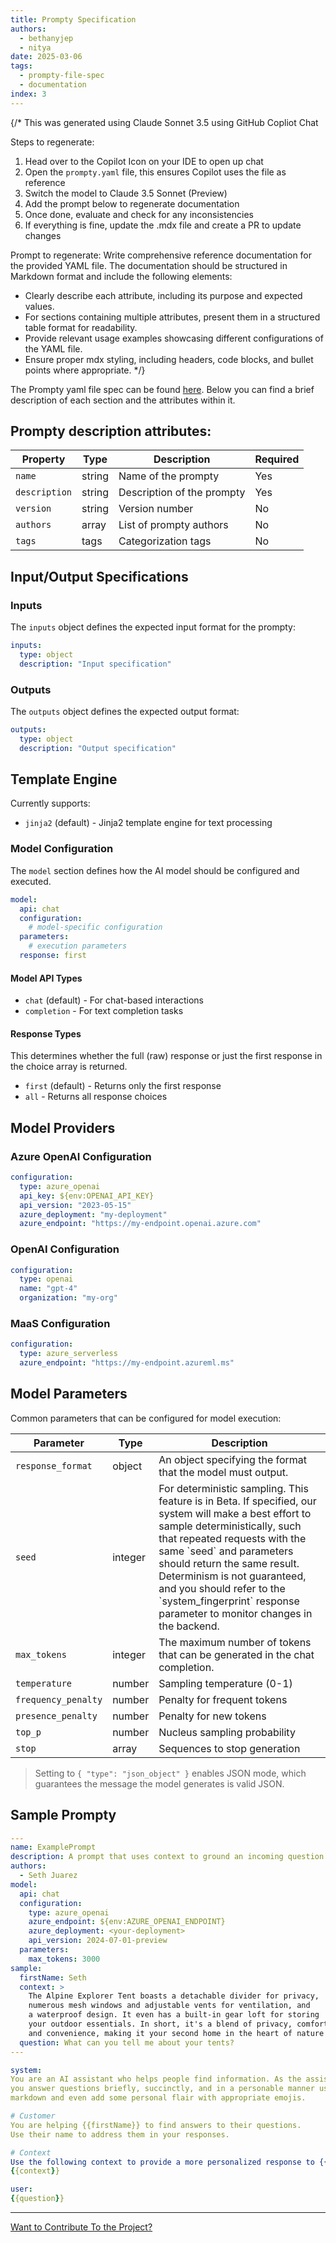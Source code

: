 ```yaml
---
title: Prompty Specification
authors:
  - bethanyjep
  - nitya
date: 2025-03-06
tags:
  - prompty-file-spec
  - documentation
index: 3
---
```



{/* This was generated using Claude Sonnet 3.5 using GitHub Copliot Chat

Steps to regenerate:
1. Head over to the Copilot Icon on your IDE to open up chat
2. Open the ``prompty.yaml`` file, this ensures Copilot uses the file as reference
3. Switch the model to Claude 3.5 Sonnet (Preview)
4. Add the prompt below to regenerate documentation
5. Once done, evaluate and check for any inconsistencies
6. If everything is fine, update the .mdx file and create a PR to update changes

Prompt to regenerate:
Write comprehensive reference documentation for the provided YAML file. The documentation should be structured in Markdown format and include the following elements:
- Clearly describe each attribute, including its purpose and expected values.
- For sections containing multiple attributes, present them in a structured table format for readability.
- Provide relevant usage examples showcasing different configurations of the YAML file.
- Ensure proper mdx styling, including headers, code blocks, and bullet points where appropriate. */}



The Prompty yaml file spec can be found [here](https://github.com/microsoft/prompty/blob/main/Prompty.yaml). Below you can find a brief description of each section and the attributes within it.

## Prompty description attributes:

<table>
  <thead>
    <tr>
      <th>Property</th>
      <th>Type</th>
      <th>Description</th>
      <th>Required</th>
    </tr>
  </thead>
  <tbody>
    <tr>
      <td><code>name</code></td>
      <td>string</td>
      <td>Name of the prompty</td>
      <td>Yes</td>
    </tr>
    <tr>
      <td><code>description</code></td>
      <td>string</td>
      <td>Description of the prompty</td>
      <td>Yes</td>
    </tr>
    <tr>
      <td><code>version</code></td>
      <td>string</td>
      <td>Version number</td>
      <td>No</td>
    </tr>
    <tr>
      <td><code>authors</code></td>
      <td>array</td>
      <td>List of prompty authors</td>
      <td>No</td>
    </tr>
    <tr>
      <td><code>tags</code></td>
      <td>tags</td>
      <td>Categorization tags</td>
      <td>No</td>
    </tr>
  </tbody>
</table>

## Input/Output Specifications

### Inputs

The `inputs` object defines the expected input format for the prompty:

```yaml
inputs:
  type: object
  description: "Input specification"
```

### Outputs

The `outputs` object defines the expected output format:

```yaml
outputs:
  type: object
  description: "Output specification"
```

## Template Engine

Currently supports:
- `jinja2` (default) - Jinja2 template engine for text processing

### Model Configuration

The `model` section defines how the AI model should be configured and executed.

```yaml
model:
  api: chat
  configuration:
    # model-specific configuration
  parameters:
    # execution parameters
  response: first
```

#### Model API Types

- `chat` (default) - For chat-based interactions
- `completion` - For text completion tasks

#### Response Types

This determines whether the full (raw) response or just the first response in the choice array is returned.

- `first` (default) - Returns only the first response
- `all` - Returns all response choices

## Model Providers

### Azure OpenAI Configuration

```yaml
configuration:
  type: azure_openai
  api_key: ${env:OPENAI_API_KEY}
  api_version: "2023-05-15"
  azure_deployment: "my-deployment"
  azure_endpoint: "https://my-endpoint.openai.azure.com"
```

### OpenAI Configuration

```yaml
configuration:
  type: openai
  name: "gpt-4"
  organization: "my-org"
```

### MaaS Configuration

```yaml
configuration:
  type: azure_serverless
  azure_endpoint: "https://my-endpoint.azureml.ms"
```

## Model Parameters

Common parameters that can be configured for model execution:

<table>
  <thead>
    <tr>
      <th>Parameter</th>
      <th>Type</th>
      <th>Description</th>
    </tr>
  </thead>
  <tbody>
    <tr>
      <td><code>response_format</code></td>
      <td>object</td>
      <td>An object specifying the format that the model must output.</td>
    </tr>
    <tr>
      <td><code>seed</code></td>
      <td>integer</td>
      <td>For deterministic sampling. This feature is in Beta. If specified, our system will make a best effort to sample deterministically, such that repeated requests with the same `seed` and parameters should return the same result. Determinism is not guaranteed, and you should refer to the `system_fingerprint` response parameter to monitor changes in the backend. </td>
    </tr>
    <tr>
      <td><code>max_tokens</code></td>
      <td>integer</td>
      <td>The maximum number of tokens that can be generated in the chat completion. </td>   
    </tr>
    <tr>
      <td><code>temperature</code></td>
      <td>number</td>
      <td>Sampling temperature (0-1)</td>
    </tr>
    <tr>
      <td><code>frequency_penalty</code></td>
      <td>number</td>
      <td>Penalty for frequent tokens</td>
    </tr>
    <tr>
      <td><code>presence_penalty</code></td>
      <td>number</td>
      <td>Penalty for new tokens</td>
    </tr>
    <tr>
      <td><code>top_p</code></td>
      <td>number</td>
      <td>Nucleus sampling probability</td>
    </tr>
    <tr>
      <td><code>stop</code></td>
      <td>array</td>
      <td>Sequences to stop generation</td>
    </tr>
  </tbody>
</table>

> Setting to `{ "type": "json_object" }` enables JSON mode, which guarantees the message the model generates is valid JSON.

## Sample Prompty

```yaml
---
name: ExamplePrompt
description: A prompt that uses context to ground an incoming question
authors:
  - Seth Juarez
model:
  api: chat
  configuration:
    type: azure_openai
    azure_endpoint: ${env:AZURE_OPENAI_ENDPOINT}
    azure_deployment: <your-deployment>
    api_version: 2024-07-01-preview
  parameters:
    max_tokens: 3000
sample:
  firstName: Seth
  context: >
    The Alpine Explorer Tent boasts a detachable divider for privacy, 
    numerous mesh windows and adjustable vents for ventilation, and 
    a waterproof design. It even has a built-in gear loft for storing 
    your outdoor essentials. In short, it's a blend of privacy, comfort, 
    and convenience, making it your second home in the heart of nature!
  question: What can you tell me about your tents?
---

system:
You are an AI assistant who helps people find information. As the assistant, 
you answer questions briefly, succinctly, and in a personable manner using 
markdown and even add some personal flair with appropriate emojis.

# Customer
You are helping {{firstName}} to find answers to their questions.
Use their name to address them in your responses.

# Context
Use the following context to provide a more personalized response to {{firstName}}:
{{context}}

user:
{{question}}
```

---
[Want to Contribute To the Project?](/contributing/)